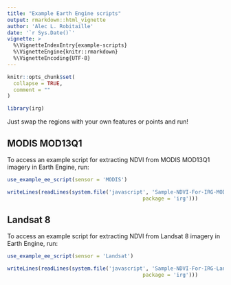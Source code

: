 ```yaml
---
title: "Example Earth Engine scripts"
output: rmarkdown::html_vignette
author: 'Alec L. Robitaille'
date: '`r Sys.Date()`'
vignette: >
  %\VignetteIndexEntry{example-scripts}
  %\VignetteEngine{knitr::rmarkdown}
  %\VignetteEncoding{UTF-8}
---
```


```r
knitr::opts_chunk$set(
  collapse = TRUE,
  comment = ""
)
```

```r
library(irg)
```

Just swap the regions with your own features or points and run!


## MODIS MOD13Q1 

To access an example script for extracting NDVI from
MODIS MOD13Q1 imagery in Earth Engine, run: 

```r
use_example_ee_script(sensor = 'MODIS')
```

```r
writeLines(readLines(system.file('javascript', 'Sample-NDVI-For-IRG-MODIS.js', 
											package = 'irg')))
```


## Landsat 8

To access an example script for extracting NDVI from
Landsat 8 imagery in Earth Engine, run: 

```r
use_example_ee_script(sensor = 'Landsat')
```

```r
writeLines(readLines(system.file('javascript', 'Sample-NDVI-For-IRG-Landsat.js', 
											package = 'irg')))
```
